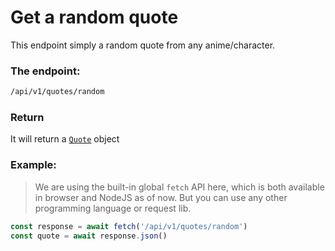 # Get a random quote

This endpoint simply a random quote from any anime/character.

### The endpoint:
```sh
/api/v1/quotes/random
```

### Return
It will return a [`Quote`](/quote) object

### Example:
> We are using the built-in global `fetch` API here, which is both available in browser and NodeJS as of now. But you can use any other programming language or request lib.

```js
const response = await fetch('/api/v1/quotes/random')
const quote = await response.json()
```
